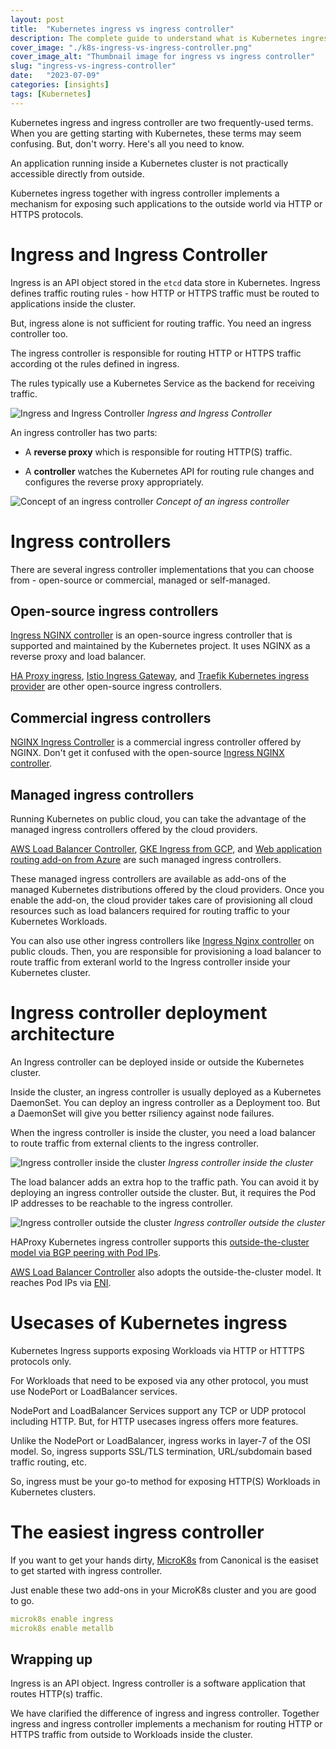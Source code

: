 ```yaml
---
layout: post
title:  "Kubernetes ingress vs ingress controller"
description: The complete guide to understand what is Kubernetes ingress, what is ingress controller, and why we need them.
cover_image: "./k8s-ingress-vs-ingress-controller.png"
cover_image_alt: "Thumbnail image for ingress vs ingress controller"
slug: "ingress-vs-ingress-controller"
date:   "2023-07-09"
categories: [insights]
tags: [Kubernetes]
---
```


<div class="header-highlight">
Kubernetes ingress and ingress controller are two frequently-used terms. When you are getting starting with Kubernetes, these terms may seem confusing. But, don't worry. Here's all you need to know.
</div>

An application running inside a Kubernetes cluster is not practically accessible directly from outside.

Kubernetes ingress together with ingress controller implements a mechanism for exposing such applications to the outside world via HTTP or HTTPS protocols. 

# Ingress and Ingress Controller

Ingress is an API object stored in the `etcd` data store in Kubernetes. Ingress defines traffic routing rules - how HTTP or HTTPS traffic must be routed to applications inside the cluster. 

But, ingress alone is not sufficient for routing traffic. You need an ingress controller too.

The ingress controller is responsible for routing HTTP or HTTPS traffic according ot the rules defined in ingress. 

The rules typically use a Kubernetes Service as the backend for receiving traffic.

![Ingress and Ingress Controller](./k8s-ingress-api-object.png)
*Ingress and Ingress Controller*

An ingress controller has two parts:

- A **reverse proxy** which is responsible for routing HTTP(S) traffic.

- A **controller** watches the Kubernetes API for routing rule changes and configures the reverse proxy appropriately.

![Concept of an ingress controller](./k8s-ingress-controller-how.png)
*Concept of an ingress controller*

# Ingress controllers

There are several ingress controller implementations that you can choose from - open-source or commercial, managed or self-managed.

## Open-source ingress controllers

[Ingress NGINX controller][ingress-nginx] is an open-source ingress controller that is supported and maintained by the Kubernetes project. It uses NGINX as a reverse proxy and load balancer. 

[HA Proxy ingress][ha-proxy], [Istio Ingress Gateway][istio-ingress], and [Traefik Kubernetes ingress provider][traefik] are other open-source ingress controllers.

## Commercial ingress controllers

[NGINX Ingress Controller][nginx-ingress] is a commercial ingress controller offered by NGINX. Don't get it confused with the open-source [Ingress NGINX controller][ingress-nginx].

## Managed ingress controllers 

Running Kubernetes on public cloud, you can take the advantage of the managed ingress controllers offered by the cloud providers.

[AWS Load Balancer Controller][aws-lbc], [GKE Ingress from GCP][gke-ingress], and [Web application routing add-on from Azure][azure-ingress] are such managed ingress controllers.

These managed ingress controllers are available as add-ons of the managed Kubernetes distributions offered by the cloud providers. Once you enable the add-on, the cloud provider takes care of provisioning all cloud resources such as load balancers required for routing traffic to your Kubernetes Workloads.

You can also use other ingress controllers like [Ingress Nginx controller][ingress-nginx] on public clouds. Then, you are responsible for provisioning a load balancer to route traffic from exteranl world to the Ingress controller inside your Kubernetes cluster.

# Ingress controller deployment architecture
An Ingress controller can be deployed inside or outside the Kubernetes cluster.

Inside the cluster, an ingress controller is usually deployed as a Kubernetes DaemonSet. You can deploy an ingress controller as a Deployment too. But a DaemonSet will give you better rsiliency against node failures.

When the ingress controller is inside the cluster, you need a load balancer to route traffic from external clients to the ingress controller.

![Ingress controller inside the cluster](./k8s-ingress-with-loadbalancer.png)
*Ingress controller inside the cluster*

The load balancer adds an extra hop to the traffic path. You can avoid it by deploying an ingress controller outside the cluster. But, it requires the Pod IP addresses to be reachable to the ingress controller.

![Ingress controller outside the cluster](./k8s-ingress-outside-the-cluster.png)
*Ingress controller outside the cluster*

HAProxy Kubernetes ingress controller supports this [outside-the-cluster model via BGP peering with Pod IPs](https://www.haproxy.com/blog/run-the-haproxy-kubernetes-ingress-controller-outside-of-your-kubernetes-cluster).

[AWS Load Balancer Controller][aws-lbc] also adopts the outside-the-cluster model. It reaches Pod IPs via [ENI](https://docs.aws.amazon.com/AWSEC2/latest/UserGuide/using-eni.html).

# Usecases of Kubernetes ingress

Kubernetes Ingress supports exposing Workloads via HTTP or HTTTPS protocols only. 

For Workloads that need to be exposed via any other protocol, you must use NodePort or LoadBalancer services.

NodePort and LoadBalancer Services support any TCP or UDP protocol including HTTP. But, for HTTP usecases ingress offers more features.

Unlike the NodePort or LoadBalancer, ingress works in layer-7 of the OSI model. So, ingress supports SSL/TLS termination, URL/subdomain based traffic routing, etc.

So, ingress must be your go-to method for exposing HTTP(S) Workloads in Kubernetes clusters.

# The easiest ingress controller
If you want to get your hands dirty, [MicroK8s](https://microk8s.io/) from Canonical is the easiset to get started with ingress controller.

Just enable these two add-ons in your MicroK8s cluster and you are good to go.

```yaml
microk8s enable ingress
microk8s enable metallb
```

## Wrapping up

<div class="inline-highlight">
Ingress is an API object. Ingress controller is a software application that routes HTTP(s) traffic.
</div>

We have clarified the difference of ingress and ingress controller. Together ingress and ingress controller implements a mechanism for routing HTTP or HTTPS traffic from outside to Workloads inside the cluster.

[ingress-nginx]: https://github.com/kubernetes/ingress-nginx
[traefik]: https://doc.traefik.io/traefik/providers/kubernetes-ingress/
[nginx-ingress]: https://www.nginx.com/products/nginx-ingress-controller/
[FortiADC]: https://docs.fortinet.com/document/fortiadc/7.0.0/fortiadc-ingress-controller-1-0/742835/fortiadc-ingress-controller-overview
[ha-proxy]: https://haproxy-ingress.github.io
[aws-lbc]: https://docs.aws.amazon.com/eks/latest/userguide/aws-load-balancer-controller.html
[aws-alb]: https://aws.amazon.com/elasticloadbalancing/application-load-balancer/
[gke-ingress]: https://cloud.google.com/kubernetes-engine/docs/concepts/ingress
[azure-ingress]: https://learn.microsoft.com/en-us/azure/aks/web-app-routing?tabs=without-osm
[istio-ingress]: https://istio.io/latest/docs/tasks/traffic-management/ingress/ingress-control/